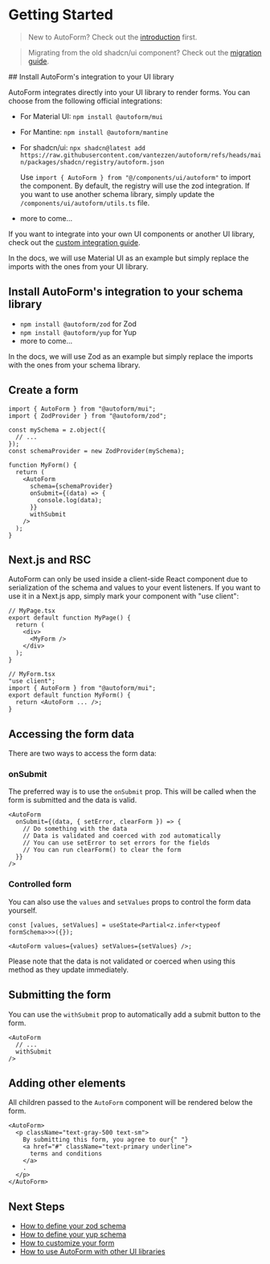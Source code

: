 # Getting Started

> New to AutoForm? Check out the [introduction](/docs) first.

> Migrating from the old shadcn/ui component? Check out the [migration guide](/docs/react/migration).


<Steps>
## Install AutoForm's integration to your UI library

AutoForm integrates directly into your UI library to render forms. You can choose from the following official integrations:

- For Material UI: `npm install @autoform/mui`
- For Mantine: `npm install @autoform/mantine`
- For shadcn/ui: `npx shadcn@latest add https://raw.githubusercontent.com/vantezzen/autoform/refs/heads/main/packages/shadcn/registry/autoform.json`

  Use `import { AutoForm } from "@/components/ui/autoform"` to import the component. By default, the registry will use the zod integration. If you want to use another schema library, simply update the `/components/ui/autoform/utils.ts` file.

- more to come...

If you want to integrate into your own UI components or another UI library, check out the [custom integration guide](/docs/react/custom-integration).

In the docs, we will use Material UI as an example but simply replace the imports with the ones from your UI library.

## Install AutoForm's integration to your schema library

- `npm install @autoform/zod` for Zod
- `npm install @autoform/yup` for Yup
- more to come...

In the docs, we will use Zod as an example but simply replace the imports with the ones from your schema library.

## Create a form

```tsx
import { AutoForm } from "@autoform/mui";
import { ZodProvider } from "@autoform/zod";

const mySchema = z.object({
  // ...
});
const schemaProvider = new ZodProvider(mySchema);

function MyForm() {
  return (
    <AutoForm
      schema={schemaProvider}
      onSubmit={(data) => {
        console.log(data);
      }}
      withSubmit
    />
  );
}
```

</Steps>

## Next.js and RSC

AutoForm can only be used inside a client-side React component due to serialization of the schema and values to your event listeners. If you want to use it in a Next.js app, simply mark your component with "use client":

```tsx
// MyPage.tsx
export default function MyPage() {
  return (
    <div>
      <MyForm />
    </div>
  );
}

// MyForm.tsx
"use client";
import { AutoForm } from "@autoform/mui";
export default function MyForm() {
  return <AutoForm ... />;
}
```

## Accessing the form data

There are two ways to access the form data:

### onSubmit

The preferred way is to use the `onSubmit` prop. This will be called when the form is submitted and the data is valid.

```tsx
<AutoForm
  onSubmit={(data, { setError, clearForm }) => {
    // Do something with the data
    // Data is validated and coerced with zod automatically
    // You can use setError to set errors for the fields
    // You can run clearForm() to clear the form
  }}
/>
```

### Controlled form

You can also use the `values` and `setValues` props to control the form data yourself.

```tsx
const [values, setValues] = useState<Partial<z.infer<typeof formSchema>>>({});

<AutoForm values={values} setValues={setValues} />;
```

Please note that the data is not validated or coerced when using this method as they update immediately.

## Submitting the form

You can use the `withSubmit` prop to automatically add a submit button to the form.

```tsx
<AutoForm
  // ...
  withSubmit
/>
```

## Adding other elements

All children passed to the `AutoForm` component will be rendered below the form.

```tsx
<AutoForm>
  <p className="text-gray-500 text-sm">
    By submitting this form, you agree to our{" "}
    <a href="#" className="text-primary underline">
      terms and conditions
    </a>
    .
  </p>
</AutoForm>
```

## Next Steps

- [How to define your zod schema](/docs/schema/zod)
- [How to define your yup schema](/docs/schema/yup)
- [How to customize your form](/docs/react/customization)
- [How to use AutoForm with other UI libraries](/docs/react/custom-integration)
